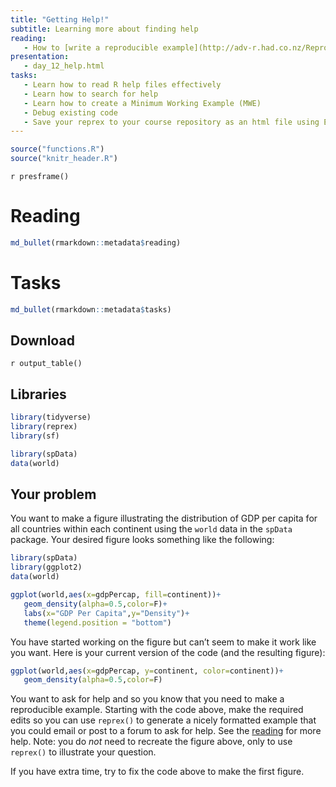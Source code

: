 ```yaml
---
title: "Getting Help!"
subtitle: Learning more about finding help
reading:
   - How to [write a reproducible example](http://adv-r.had.co.nz/Reproducibility.html)
presentation:
   - day_12_help.html
tasks:
   - Learn how to read R help files effectively
   - Learn how to search for help
   - Learn how to create a Minimum Working Example (MWE)
   - Debug existing code
   - Save your reprex to your course repository as an html file using Export -> "Save As Webpage" in the RStudio "Viewer" Tab.
---
```


```r
source("functions.R")
source("knitr_header.R")
```

`r presframe()`

# Reading

```r
md_bullet(rmarkdown::metadata$reading)
```

# Tasks

```r
md_bullet(rmarkdown::metadata$tasks)
```

## Download

`r output_table()`

## Libraries

```r
library(tidyverse)
library(reprex)
library(sf)

library(spData)
data(world)
```

## Your problem

You want to make a figure illustrating the distribution of GDP per capita for all countries within each continent using the `world` data in the `spData` package.  Your desired figure looks something like the following:

```r
library(spData)
library(ggplot2)
data(world)

ggplot(world,aes(x=gdpPercap, fill=continent))+
   geom_density(alpha=0.5,color=F)+
   labs(x="GDP Per Capita",y="Density")+
   theme(legend.position = "bottom")
```

You have started working on the figure but can't seem to make it work like you want.  Here is your current version of the code (and the resulting figure):

```r
ggplot(world,aes(x=gdpPercap, y=continent, color=continent))+
   geom_density(alpha=0.5,color=F)
```

You want to ask for help and so you know that you need to make a reproducible example.  Starting with the code above, make the required edits so you can use `reprex()` to generate a nicely formatted example that you could email or post to a forum to ask for help.  See the [reading](https://reprex.tidyverse.org/) for more help. Note: you do _not_ need to recreate the figure above, only to use `reprex()` to illustrate your question.

If you have extra time, try to fix the code above to make the first figure.

